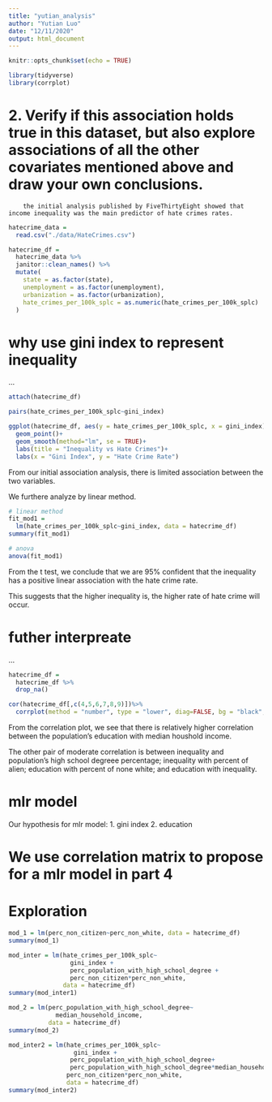 ```yaml
---
title: "yutian_analysis"
author: "Yutian Luo"
date: "12/11/2020"
output: html_document
---
```


```r
knitr::opts_chunk$set(echo = TRUE)

library(tidyverse)
library(corrplot)
```

# 2. Verify if this association holds true in this dataset, but also explore associations of all the other covariates mentioned above and draw your own conclusions.

        the initial analysis published by FiveThirtyEight showed that income inequality was the main predictor of hate crimes rates.


```r

hatecrime_data = 
  read.csv("./data/HateCrimes.csv")

```


```r

hatecrime_df = 
  hatecrime_data %>% 
  janitor::clean_names() %>% 
  mutate(
    state = as.factor(state),
    unemployment = as.factor(unemployment),
    urbanization = as.factor(urbanization),
    hate_crimes_per_100k_splc = as.numeric(hate_crimes_per_100k_splc)
  )

```

# why use gini index to represent inequality
...

```r

attach(hatecrime_df)

pairs(hate_crimes_per_100k_splc~gini_index)

ggplot(hatecrime_df, aes(y = hate_crimes_per_100k_splc, x = gini_index))+
  geom_point()+
  geom_smooth(method="lm", se = TRUE)+
  labs(title = "Inequality vs Hate Crimes")+
  labs(x = "Gini Index", y = "Hate Crime Rate")


```


From our initial association analysis, there is limited association between the two variables.

We furthere analyze by linear method.

```r

# linear method
fit_mod1 = 
  lm(hate_crimes_per_100k_splc~gini_index, data = hatecrime_df)
summary(fit_mod1)

# anova
anova(fit_mod1)

```

From the t test, we conclude that we are 95% confident that the inequality has a positive linear association with the hate crime rate.

This suggests that the higher inequality is, the higher rate of hate crime will occur.

# futher interpreate
...


```r

hatecrime_df = 
  hatecrime_df %>% 
  drop_na() 

cor(hatecrime_df[,c(4,5,6,7,8,9)])%>%        
  corrplot(method = "number", type = "lower", diag=FALSE, bg = "black", order = "FPC")

```

From the correlation plot, we see that there is relatively higher correlation between the population's education with median houshold income. 

The other pair of moderate correlation is between inequality and population's high school degreee percentage; inequality with percent of alien; education with percent of none white; and education with inequality.

# mlr model
Our hypothesis for mlr model:
1. gini index
2. education

# We use correlation matrix to propose for a mlr model in part 4

# Exploration

```r

mod_1 = lm(perc_non_citizen~perc_non_white, data = hatecrime_df)
summary(mod_1)

mod_inter = lm(hate_crimes_per_100k_splc~
                 gini_index +
                 perc_population_with_high_school_degree +
                 perc_non_citizen*perc_non_white,
               data = hatecrime_df)
summary(mod_inter1)

mod_2 = lm(perc_population_with_high_school_degree~
             median_household_income,
           data = hatecrime_df)
summary(mod_2)

mod_inter2 = lm(hate_crimes_per_100k_splc~
                  gini_index +
                 perc_population_with_high_school_degree+
                 perc_population_with_high_school_degree*median_household_income +
                perc_non_citizen*perc_non_white,
                data = hatecrime_df)
summary(mod_inter2)

```




















